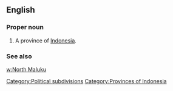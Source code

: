 ==English==

===Proper noun===
{{en-proper noun}}

# A province of [[Indonesia]].

===See also===
[[w:North Maluku]]

[[Category:Political subdivisions]]
[[Category:Provinces of Indonesia]]